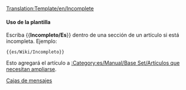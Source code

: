 <noinclude>[[Translation:Template/en/Incomplete]]</noinclude><noinclude></noinclude>{{es/Metaplantilla de avisos| tipo   = contenido
| imagen = en/Archive/Lists/UnderConstructionOrange.png
| texto  = <strong>Incompleto</strong><br>Tenga en cuenta que la información de esta página aún está incompleta, ya que aún está en construcción.
}}<includeonly>{{{1|[[Category:es/Manual/Base Set/Artículos que necesitan ampliarse]]}}}</includeonly><noinclude>

====Uso de la plantilla====
Escriba <nowiki>{{</nowiki>'''Incompleto/Es'''<nowiki>}}</nowiki> dentro de una sección de un artículo si está incompleta. Ejemplo:
<pre>{{es/Wiki/Incompleto}}</pre>
Esto agregará el artículo a [[:Category:es/Manual/Base Set/Artículos que necesitan ampliarse]].

[[Category:es/Manual/Base Set/Cajas de mensajes|Cajas de mensajes]]</noinclude>